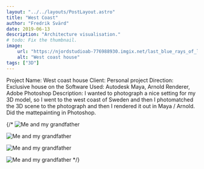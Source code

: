 ```yaml
---
layout: "../../layouts/PostLayout.astro"
title: "West Coast"
author: "Fredrik Svärd"
date: 2019-06-13
description: "Architecture visualisation."
# todo: Fix the thumbnail.
image:
    url: "https://njordstudioab-776988930.imgix.net/last_blue_rays_of_light.jpg"
    alt: "West coast house"
tags: ["3D"]
---
```



Project Name: West coast house
Client: Personal project
Direction: Exclusive house on the
Software Used: Autodesk Maya, Arnold Renderer, Adobe Photoshop
Description: I wanted to photograph a nice setting for my 3D model, so I went to the west coast of Sweden and then I photomatched the 3D scene to the photograph and then I rendered it out in Maya / Arnold. Did the mattepainting in Photoshop.


{/* <Image
    src="https://njordstudioab-776988930.imgix.net/images/project_01/Njord_Studio_Archviz_Westcoast_01.jpg"
    alt="Me and my grandfather"
    placeholder="blurhash"
/>

<Image
    src="https://njordstudioab-776988930.imgix.net/images/project_01/Njord_Studio_Archviz_Westcoast_02.jpg"
    alt="Me and my grandfather"
    placeholder="blurhash"
/>

<Image
    src="https://njordstudioab-776988930.imgix.net/images/project_01/Njord_Studio_Archviz_Westcoast_03.jpg"
    alt="Me and my grandfather"
    placeholder="blurhash"
/>

<Image
    src="https://njordstudioab-776988930.imgix.net/images/project_01/Njord_Studio_Archviz_Westcoast_04.jpg"
    alt="Me and my grandfather"
    placeholder="blurhash"
/> */}